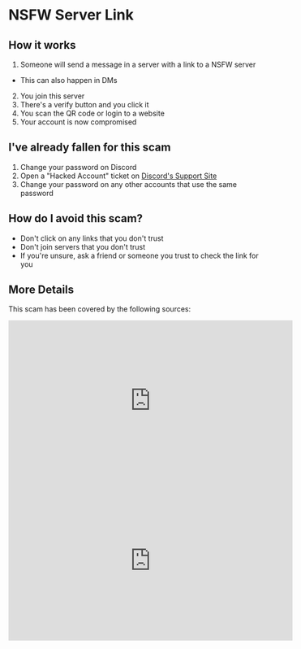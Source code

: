 # NSFW Server Link

## How it works
1. Someone will send a message in a server with a link to a NSFW server
  - This can also happen in DMs
2. You join this server
3. There's a verify button and you click it
4. You scan the QR code or login to a website
5. Your account is now compromised

## I've already fallen for this scam
1. Change your password on Discord
2. Open a "Hacked Account" ticket on [Discord's Support Site](https://dis.gd/request)
3. Change your password on any other accounts that use the same password

## How do I avoid this scam?
- Don't click on any links that you don't trust
- Don't join servers that you don't trust
- If you're unsure, ask a friend or someone you trust to check the link for you

## More Details
This scam has been covered by the following sources:
<iframe width="560" height="315" src="https://www.youtube.com/embed/Rcif_7hmjiU?si=61pf5e72wj_fQON4" title="YouTube video player" frameborder="0" allow="accelerometer; autoplay; clipboard-write; encrypted-media; gyroscope; picture-in-picture; web-share" referrerpolicy="strict-origin-when-cross-origin" allowfullscreen></iframe>

<iframe width="560" height="315" src="https://www.youtube.com/embed/U3hEFSV1THA?si=Y8KN-O6epS2Hn1kw" title="YouTube video player" frameborder="0" allow="accelerometer; autoplay; clipboard-write; encrypted-media; gyroscope; picture-in-picture; web-share" referrerpolicy="strict-origin-when-cross-origin" allowfullscreen></iframe>